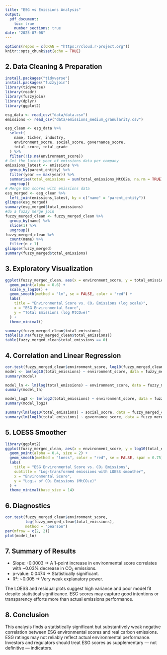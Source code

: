 ```yaml
---
title: "ESG vs Emissions Analysis"
output: 
  pdf_document:
    toc: true
    number_sections: true
date: "2025-07-08"
---
```


```r
options(repos = c(CRAN = "https://cloud.r-project.org"))
knitr::opts_chunk$set(echo = TRUE)
```

## 2. Data Cleaning & Preparation

```r
install.packages("tidyverse")
install.packages("fuzzyjoin")
library(tidyverse)
library(readr)
library(fuzzyjoin)
library(dplyr)
library(ggplot2)
```

```r
esg_data <- read_csv("data/data.csv")
emissions <- read_csv("data/emissions_medium_granularity.csv")
```

```r
esg_clean <- esg_data %>%
  select(
    name, ticker, industry,
    environment_score, social_score, governance_score,
    total_score, total_grade
  ) %>%
  filter(!is.na(environment_score))
# Get the latest year of emissions data per company
emissions_latest <- emissions %>%
  group_by(parent_entity) %>%
  filter(year == max(year)) %>%
  summarise(total_emissions = sum(total_emissions_MtCO2e, na.rm = TRUE)) %>%
  ungroup()
# Merge ESG scores with emissions data
esg_merged <- esg_clean %>%
  left_join(emissions_latest, by = c("name" = "parent_entity"))
glimpse(esg_merged)
summary(esg_merged$total_emissions)
#do a fuzzy merge join 
fuzzy_merged_clean <- fuzzy_merged_clean %>%
  group_by(name) %>%
  slice(1) %>%
  ungroup()
fuzzy_merged_clean %>%
  count(name) %>%
  filter(n > 1) 
glimpse(fuzzy_merged)
summary(fuzzy_merged$total_emissions) 
```

## 3. Exploratory Visualization

```r
ggplot(fuzzy_merged_clean, aes(x = environment_score, y = total_emissions)) +
  geom_point(alpha = 0.6) +
  scale_y_log10() +
  geom_smooth(method = "lm", se = FALSE, color = "red") +
  labs(
    title = "Environmental Score vs. CO₂ Emissions (log scale)",
    x = "ESG Environmental Score",
    y = "Total Emissions (log MtCO₂e)"
  ) +
  theme_minimal()
```

```r
summary(fuzzy_merged_clean$total_emissions)
table(is.na(fuzzy_merged_clean$total_emissions))
table(fuzzy_merged_clean$total_emissions == 0)
```
## 4. Correlation and Linear Regression

```r

cor.test(fuzzy_merged_clean$environment_score, log10(fuzzy_merged_clean$total_emissions))
model <- lm(log10(total_emissions) ~ environment_score, data = fuzzy_merged_clean)
summary(model)

```

```r
model_ln <- lm(log(total_emissions) ~ environment_score, data = fuzzy_merged_clean)
summary(model_ln)

model_log2 <- lm(log2(total_emissions) ~ environment_score, data = fuzzy_merged_clean)
summary(model_log2)
```

```r
summary(lm(log10(total_emissions) ~ social_score, data = fuzzy_merged_clean))
summary(lm(log10(total_emissions) ~ governance_score, data = fuzzy_merged_clean))

```

## 5. LOESS Smoother

```r
library(ggplot2)
ggplot(fuzzy_merged_clean, aes(x = environment_score, y = log10(total_emissions))) +
  geom_point(alpha = 0.4, size = 2) +
  geom_smooth(method = "loess", color = "red", se = FALSE, span = 0.75) +
  labs(
    title = "ESG Environmental Score vs. CO₂ Emissions",
    subtitle = "Log-transformed emissions with LOESS smoother",
    x = "Environmental Score",
    y = "Log₁₀ of CO₂ Emissions (MtCO₂e)"
  ) +
  theme_minimal(base_size = 14)
```

## 6. Diagnostics

```r
cor.test(fuzzy_merged_clean$environment_score, 
         log(fuzzy_merged_clean$total_emissions), 
         method = "pearson")
par(mfrow = c(2, 2))
plot(model_ln)
```

## 7. Summary of Results

- Slope: -0.0003 → A 1-point increase in environmental score correlates with ~0.03% decrease in CO₂ emissions.
- p-value: 0.0474 → Statistically significant.
- R²: ~0.005 → Very weak explanatory power.

The LOESS and residual plots suggest high variance and poor model fit despite statistical significance. ESG scores may capture good intentions or transparency efforts more than actual emissions performance.

## 8. Conclusion
This analysis finds a statistically significant but substantively weak negative correlation between ESG environmental scores and real carbon emissions. ESG ratings may not reliably reflect actual environmental performance. Investors and regulators should treat ESG scores as supplementary — not definitive — indicators.
